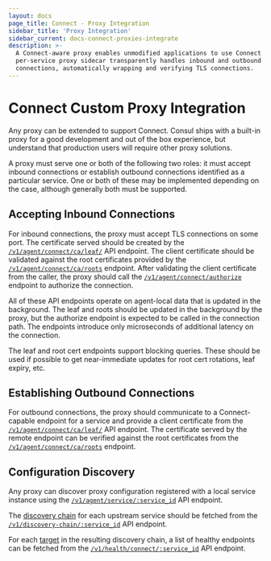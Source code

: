 ```yaml
---
layout: docs
page_title: Connect - Proxy Integration
sidebar_title: 'Proxy Integration'
sidebar_current: docs-connect-proxies-integrate
description: >-
  A Connect-aware proxy enables unmodified applications to use Connect. A
  per-service proxy sidecar transparently handles inbound and outbound service
  connections, automatically wrapping and verifying TLS connections.
---
```


# Connect Custom Proxy Integration

Any proxy can be extended to support Connect. Consul ships with a built-in
proxy for a good development and out of the box experience, but understand
that production users will require other proxy solutions.

A proxy must serve one or both of the following two roles: it must accept
inbound connections or establish outbound connections identified as a
particular service. One or both of these may be implemented depending on
the case, although generally both must be supported.

## Accepting Inbound Connections

For inbound connections, the proxy must accept TLS connections on some port.
The certificate served should be created by the
[`/v1/agent/connect/ca/leaf/`](/api/agent/connect.html) API endpoint.
The client certificate should be validated against the root certificates
provided by the
[`/v1/agent/connect/ca/roots`](/api/agent/connect.html) endpoint.
After validating the client certificate from the caller, the proxy should
call the
[`/v1/agent/connect/authorize`](/api/agent/connect.html) endpoint to
authorize the connection.

All of these API endpoints operate on agent-local data that is updated
in the background. The leaf and roots should be updated in the background
by the proxy, but the authorize endpoint is expected to be called in the
connection path. The endpoints introduce only microseconds of additional
latency on the connection.

The leaf and root cert endpoints support blocking queries. These should be
used if possible to get near-immediate updates for root cert rotations,
leaf expiry, etc.

## Establishing Outbound Connections

For outbound connections, the proxy should communicate to a
Connect-capable endpoint for a service and provide a client certificate
from the
[`/v1/agent/connect/ca/leaf/`](/api/agent/connect.html) API endpoint.
The certificate served by the remote endpoint can be verified against the
root certificates from the
[`/v1/agent/connect/ca/roots`](/api/agent/connect.html) endpoint.

## Configuration Discovery

Any proxy can discover proxy configuration registered with a local service
instance using the
[`/v1/agent/service/:service_id`](/api/agent/service.html#get-service-configuration)
API endpoint.

The [discovery chain](/docs/internals/discovery-chain.html) for each upstream
service should be fetched from the
[`/v1/discovery-chain/:service_id`](/api/discovery-chain.html) API endpoint.

For each [target](/docs/internals/discovery-chain.html#targets) in the
resulting discovery chain, a list of healthy endpoints can be fetched from the
[`/v1/health/connect/:service_id`](/api/health.html#list-nodes-for-connect-capable-service)
API endpoint.
